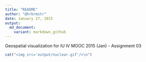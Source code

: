 ```yaml
---
title: "README"
author: "@hrbrmstr"
date: January 27, 2015
output:
  md_document:
    variant: markdown_github
---
```


Geospatial visualization for IU IV MOOC 2015 (Jan) - Assignment 03

```r
cat("<img src='output/nuclear.gif'/>\n")
```